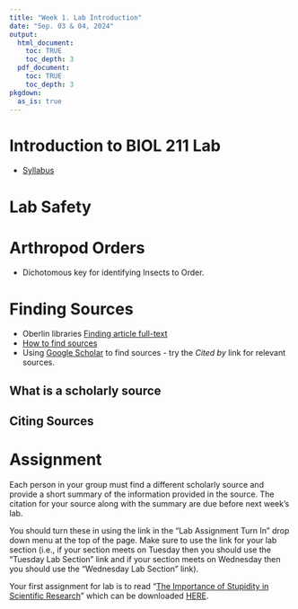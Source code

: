 ```yaml
---
title: "Week 1. Lab Introduction"
date: "Sep. 03 & 04, 2024"
output: 
  html_document:
    toc: TRUE
    toc_depth: 3
  pdf_document:
    toc: TRUE
    toc_depth: 3
pkgdown:
  as_is: true
---
```

# Introduction to BIOL 211 Lab

* [Syllabus](https://aroles.github.io/biol211/index.html)


# Lab Safety



# Arthropod Orders 

* Dichotomous key for identifying Insects to Order.


# Finding Sources

* Oberlin libraries [Finding article full-text](https://libraries.oberlin.edu/faqs/faq-22)
* [How to find sources](https://vimeo.com/user5041809/collections)
* Using [Google Scholar](https://scholar.google.com/) to find sources - try the *Cited by* link for relevant sources.

## What is a scholarly source



## Citing Sources



# Assignment

Each person in your group must find a different scholarly source and provide a short summary of the information provided in the source. The citation for your source along with the summary are due before next week's lab. 

You should turn these in using the link in the "Lab Assignment Turn In" drop down menu at the top of the page. Make sure to use the link for your lab section (i.e., if your section meets on Tuesday then you should use the "Tuesday Lab Section" link and if your section meets on Wednesday then you should use the "Wednesday Lab Section" link). 

Your first assignment for lab is to read "[The Importance of Stupidity in Scientific Research](sheets/sci_articles/Importance_of_stupidity.pdf)" which can be downloaded [HERE](sheets/sci_articles/Importance_of_stupidity.pdf).




